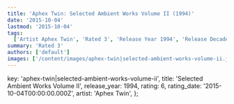 ```yaml
---
title: 'Aphex Twin: Selected Ambient Works Volume II (1994)'
date: '2015-10-04'
lastmod: '2015-10-04'
tags:
  ['Artist Aphex Twin', 'Rated 3', 'Release Year 1994', 'Release Decade 1990']
summary: 'Rated 3'
authors: ['default']
images: ['/content/images/aphex-twin|selected-ambient-works-volume-ii.jpg']
---
```


  key: 'aphex-twin|selected-ambient-works-volume-ii',
  title: 'Selected Ambient Works Volume II',
  release_year: 1994,
  rating: 6,
  rating_date: '2015-10-04T00:00:00.000Z',
  artist: 'Aphex Twin',
};

<MusicRating data={data} />
